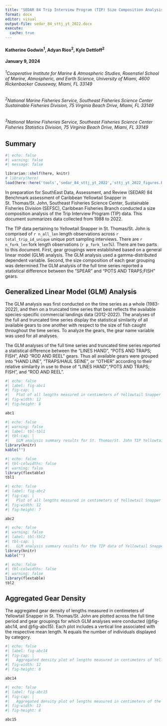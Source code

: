 ```yaml
---
title: "SEDAR 84 Trip Interview Program (TIP) Size Composition Analysis of Yellowtail Snapper (Ocyurus chrysurus) in St. Thomas/St. John, US Caribbean, 1983-2022"
format: docx
editor: visual
output-file: sedar_84_sttj_yt_2022.docx
execute:
  cache: true
---
```


#### Katherine Godwin^1^, Adyan Rios^2^, Kyle Dettloff^2^

#### January 9, 2024

###### ^1^*Cooperative Institute for Marine & Atmospheric Studies, Rosenstiel School of Marine, Atmospheric, and Earth Science, University of Miami, 4600 Rickenbacker Causeway, Miami, FL 33149*

###### ^2^*National Marine Fisheries Service, Southeast Fisheries Science Center Sustainable Fisheries Division, 75 Virginia Beach Drive, Miami, FL 33149*

###### ^3^*National Marine Fisheries Service, Southeast Fisheries Science Center Fisheries Statistics Division, 75 Virginia Beach Drive, Miami, FL 33149*
\newpage

## Summary

```r
#| echo: false
#| warning: false
#| message: false

librarian::shelf(here, knitr)
# library(here)
load(here::here('tools','sedar_84_sttj_yt_2022','sttj_yt_2022_figures.RData'))

```

In preparation for SouthEast Data, Assessment, and Review (SEDAR) 84 Benchmark assessment of Caribbean Yellowtail Snapper in St. Thomas/St. John, Southeast Fisheries Science Center, Sustainable Fisheries Division (SEFSC), Caribbean Fisheries Branch conducted a size composition analysis of the Trip Interview Program (TIP) data. This document summarizes data collected from 1988 to 2022.

The TIP data pertaining to Yellowtail Snapper in St. Thomas/St. John is comprised of `r n_all_len` length observations across `r total_trip_id_unique` unique port sampling interviews. There are `r n_fork_len` fork length observations (`r p_fork_len`%). There are two parts to this document. First, gear groupings were established based on a general linear model (GLM) analysis. The GLM analysis used a gamma-distributed dependent variable. Second, the size composition of each gear grouping was determined.The GLM analysis of the full time series reported a statistical difference between the "SPEAR" and "POTS AND TRAPS;FISH" gears.

\newpage

## Generalized Linear Model (GLM) Analysis

The GLM analysis was first conducted on the time series as a whole (1983-2022), and then on a truncated time series that best reflects the available species-specific commercial landings data (2012-2022). The analyses of the full and truncated time series display the statistical similarity of all available gears to one another with respect to the size of fish caught throughout the time series. To analyze the gears, the gear name variable was used for all analyses.

The GLM analyses of the full time series and truncated time series reported a statistical difference between the "LINES HAND", "POTS AND TRAPS; FISH", AND "ROD AND REEL" gears. Thus all available gears were grouped into "HAND LINE", "TRAPS/HAUL SEINE", or "OTHER" according to their relative similarity in use to those of "LINES HAND","POTS AND TRAPS; FISH", and "ROD AND REEL".

```r
#| echo: false
#| label: fig-abc1
#| fig-cap: |
#|   Plot of all lengths measured in centimeters of Yellowtail Snapper in St. Thomas/St. John across time collected. Trend line is mapped across data, each point is color and shape specific to the gear it represents. 
#| fig-width: 12
#| fig-height: 8

abc1

```

\newpage

```r
#| echo: false
#| warning: false
#| label: tbl-tbl1
#| tbl-cap: |
#|   GLM analysis summary results for St. Thomas/St. John TIP Yellowtail Snapper fork lengths from 1983 to 2022. The column titled "group" indicates the group(s) that the gear can statistically be included in, and thus be statistically similar to the other gears grouped similarly. The "n" column indicates the number of unique lengths recorded for each gear. The "Percentage" column indicates the percent of the total recorded lengths that are included within each gear. 
library(knitr)
kable("")

```

```r
#| echo: false
#| tbl-colwidths: false
#| warning: false
library(flextable)
tbl1

```

\newpage

```r
#| echo: false
#| label: fig-abc2
#| fig-cap: |
#|   Plot of all lengths measured in centimeters of Yellowtail Snapper in St. Thomas/St. John from 2012 to 2022. Trend line is mapped across data, each point is color and shape specific to the gear it represents. 
#| fig-width: 12
#| fig-height: 7

abc2

```

```r
#| echo: false
#| warning: false
#| label: tbl-tbl2
#| tbl-cap: |
#|   GLM analysis summary results for the TIP data of Yellowtail Snapper lengths in St. Thomas/St. John from 2012 to 2022. The column titled "group" indicates the group(s) that the gear can statistically be included in, and thus be statistically similar to the other gears grouped similarly. The "n" column indicates the number of unique lengths recorded for each gear. The "Percentage" column indicates the percent of the total recorded lengths that are included within each gear. 
library(knitr)
kable("")

```

```r
#| echo: false
#| tbl-colwidths: false
#| warning: false
library(flextable)
tbl2

```

\newpage

## Aggregated Gear Density

The aggregated gear density of lengths measured in centimeters of Yellowtail Snapper in St. Thomas/St. John are plotted across the full time period and gear groupings for which GLM analyses were conducted (@fig-abc14, and @fig-abc15). Each plot includes a vertical line associated with the respective mean length. N equals the number of individuals displayed by category.

```r
#| echo: false
#| label: fig-abc14
#| fig-cap: |
#|   Aggregated density plot of lengths measured in centimeters of Yellowtail Snapper in St. Thomas/St. John from 1983 to 2022. Dotted line represents mean length. 
#| fig-width: 12
#| fig-height: 8

abc14

```

<!-- \newpage -->

<!-- ```{r all lengths agd} -->

<!-- #| echo: false -->

<!-- #| label: fig-abc16 -->

<!-- #| fig-cap: | -->

<!-- #|   Aggregated density plot of lengths measured in centimeters of Yellowtail Snapper in St. Thomas/St. John from 2012 to 2022. Dotted line represents mean length.  -->

<!-- #| fig-width: 12 -->

<!-- #| fig-height: 8 -->

<!-- abc16 -->

<!-- ``` -->

\newpage

```r
#| echo: false
#| label: fig-abc15
#| fig-cap: |
#|   Aggregated density plot of lengths measured in centimeters of the gear groupings for Yellowtail Snapper in St. Thomas/St. John from 1983 to 2022. Dotted line represents mean length.
#| fig-width: 12
#| fig-height: 8

abc15

```
